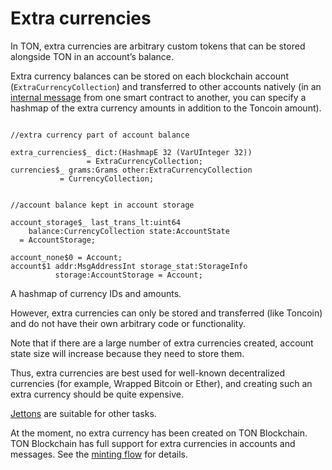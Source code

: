 
# Extra currencies

In TON, extra currencies are arbitrary custom tokens that can be stored alongside TON in an account’s balance.

Extra currency balances can be stored on each blockchain account (`ExtraCurrencyCollection`) and transferred to other accounts natively (in an [internal message](/v3/documentation/smart-contracts/message-management/internal-messages) from one smart contract to another, you can specify a hashmap of the extra currency amounts in addition to the Toncoin amount).

```tlb

//extra currency part of account balance

extra_currencies$_ dict:(HashmapE 32 (VarUInteger 32)) 
                 = ExtraCurrencyCollection;
currencies$_ grams:Grams other:ExtraCurrencyCollection 
           = CurrencyCollection;
``` 
           
```tlb

//account balance kept in account storage
           
account_storage$_ last_trans_lt:uint64
    balance:CurrencyCollection state:AccountState 
  = AccountStorage;
  
account_none$0 = Account;
account$1 addr:MsgAddressInt storage_stat:StorageInfo
          storage:AccountStorage = Account;

```

A hashmap of currency IDs and amounts.

However, extra currencies can only be stored and transferred (like Toncoin) and do not have their own arbitrary code or functionality.

Note that if there are a large number of extra currencies created, account state size will increase because they need to store them.

Thus, extra currencies are best used for well-known decentralized currencies (for example, Wrapped Bitcoin or Ether), and creating such an extra currency should be quite expensive.

[Jettons](/v3/documentation/dapps/assets/jetton#jettons-fungible-tokens) are suitable for other tasks.

At the moment, no extra currency has been created on TON Blockchain. TON Blockchain has full support for extra currencies in accounts and messages. See the [minting flow](/v3/documentation/network/config-params/extra-currency) for details.

<Feedback />
